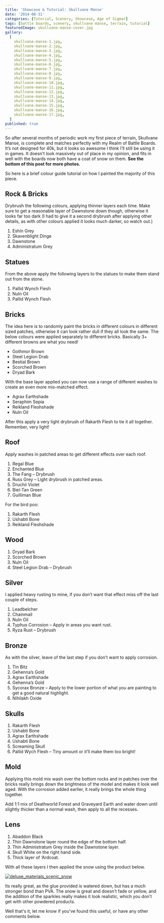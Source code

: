 ```yaml
---
title: 'Showcase & Tutorial: Skullvane Manse'
date: '2014-08-31'
categories: [Tutorial, Scenery, Showcase, Age of Sigmar]
tags: [battle boards, scenery, skullvane manse, terrain, tutorial]
featuredImage: skullvane-manse-cover.jpg
gallery:
  [
    skullvane-manse-1.jpg,
    skullvane-manse-2.jpg,
    skullvane-manse-3.jpg,
    skullvane-manse-4.jpg,
    skullvane-manse-5.jpg,
    skullvane-manse-6.jpg,
    skullvane-manse-7.jpg,
    skullvane-manse-8.jpg,
    skullvane-manse-9.jpg,
    skullvane-manse-10.jpg,
    skullvane-manse-11.jpg,
    skullvane-manse-12.jpg,
    skullvane-manse-13.jpg,
    skullvane-manse-14.jpg,
    skullvane-manse-15.jpg,
    skullvane-manse-16.jpg,
    skullvane-manse-17.jpg,
  ]
published: true
---
```


So after several months of periodic work my first piece of terrain, Skullvane Manse, is complete and matches perfectly
with my Realm of Battle Boards. It’s not designed for 40k, but it looks so awesome I think I’ll still be using it
in games. It doesn’t look massively out of place in my opinion, and fits in well with the boards now both have a
coat of snow on them. **See the bottom of this post for more photos.**

So here is a brief colour guide tutorial on how I painted the majority of this piece.

## Rock & Bricks

Drybrush the following colours, applying thinner layers each time. Make sure to get a reasonable layer of Dawnstone
down though, otherwise it looks far too dark (I had to give it a second drybrush after applying other details,
as with other colours applied it looks much darker, so watch out.)

1.  Eshin Grey
2.  Skavenblight Dinge
3.  Dawnstone
4.  Administratum Grey

## Statues

From the above apply the following layers to the statues to make them stand out from the stone.

1.  Pallid Wynch Flesh
2.  Nuln Oil
3.  Pallid Wynch Flesh

## Bricks

The idea here is to randomly paint the bricks in different colours in different sized patches, otherwise it can
look rather dull if they all look the same. The below colours were applied separately to different bricks.
Basically 3+ different browns are what you need!

- Gothmor Brown
- Steel Legion Drab
- Bestial Brown
- Scorched Brown
- Dryad Bark

With the base layer applied you can now use a range of different washes to create an even more mis-matched effect.

- Agrax Earthshade
- Seraphim Sepia
- Reikland Fleshshade
- Nuln Oil

After this apply a very light drybrush of Rakarth Flesh to tie it all together. Remember, very light!

## Roof

Apply washes in patched areas to get different effects over each roof.

1.  Regal Blue
2.  Enchanted Blue
3.  The Fang – Drybrush
4.  Russ Grey – Light drybrush in patched areas.
5.  Druchii Violet
6.  Biel-Tan Green
7.  Guilliman Blue

For the bird poo:

1.  Rakarth Flesh
2.  Ushabti Bone
3.  Reikland Fleshshade

## Wood

1.  Dryad Bark
2.  Scorched Brown
3.  Nuln Oil
4.  Steel Legion Drab – Drybrush

## Silver

I applied heavy rusting to mine, if you don’t want that effect miss off the last couple of steps.

1.  Leadbelcher
2.  Chainmail
3.  Nuln Oil
4.  Typhus Corrosion – Apply in areas you want rust.
5.  Ryza Rust – Drybrush

## Bronze

As with the silver, leave of the last step if you don’t want to apply corrosion.

1.  Tin Bitz
2.  Gehenna’s Gold
3.  Agrax Earthshade
4.  Gehenna’s Gold
5.  Sycorax Bronze – Apply to the lower portion of what you are painting to get a good natural highlight.
6.  Nihilakh Oxide

## Skulls

1.  Rakarth Flesh
2.  Ushabti Bone
3.  Agrax Earthshade
4.  Ushabti Bone
5.  Screaming Skull
6.  Pallid Wych Flesh – Tiny amount or it’ll make them too bright!

## Mold

Applying this mold mix wash over the bottom rocks and in patches over the bricks really brings down the brightness
of the model and makes it look well aged. With the corrosion added earlier, it really brings the whole thing together.

Add 1:1 mix of Deathworld Forest and Graveyard Earth and water down until slightly thicker than a normal wash, then
apply to all the recesses.

## Lens

1.  Abaddon Black
2.  Thin Dawnstone layer round the edge of the bottom half.
3.  Thin Administratum Grey inside the Dawnstone layer.
4.  Skull White on the right hand side.
5.  Thick layer of ‘Ardcoat.

With all these layers I then applied the snow using the product below.

[![deluxe_materials_scenic_snow](deluxe_materials_scenic_snow.jpg)](http://www.amazon.co.uk/dp/B00AMB7398/)

Its really great, as the glue provided is watered down, but has a much stronger bond than PVA. The snow is great and
doesn’t fade or yellow, and the addition of the sparkles really makes it look realistic, which you don’t get with
other powdered products.

Well that's it, let me know if you've found this useful, or have any other comments below.
